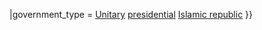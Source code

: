 {{Infobox country
|largest_city    = Kabul
|languages       = {{hlist|style=white-space:nowrap; |[[Pashto]]|[[Dari language|Dari]]}}<ref name=AO />
|demonym         = [[Demography of Afghanistan|Afghan]]{{#tag:ref|Other terms that have been used as demonyms are '''Afghani'''<ref>Dictionary.com. [[The American Heritage Dictionary of the English Language]], Fourth Edition. Houghton Mifflin Company, 2004. [http://dictionary.reference.com/browse/afghani Reference.com] (Retrieved 13 November 2007).</ref> and '''Afghanistani'''.<ref>Dictionary.com. [[WordNet]] 3.0. [[Princeton University]]. [http://dictionary.reference.com/browse/afghanistani Reference.com] (Retrieved 13 November 2007). {{webarchive}}</ref>|name="Demonym"|group="Note"}}
|government_type = [[Unitary state|Unitary]] [[Presidential system|presidential]] [[Islamic republic]]
}}
